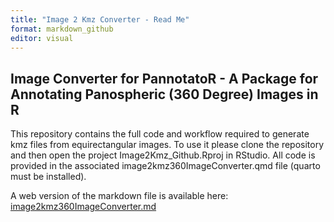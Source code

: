 ```yaml
---
title: "Image 2 Kmz Converter - Read Me"
format: markdown_github
editor: visual
---
```


## Image Converter for PannotatoR - A Package for Annotating Panospheric (360 Degree) Images in R

This repository contains the full code and workflow required to generate kmz files from equirectangular images. To use it please clone the repository and then open the project Image2Kmz_Github.Rproj in RStudio. All code is provided in the associated image2kmz360ImageConverter.qmd file (quarto must be installed).

A web version of the markdown file is available here: [image2kmz360ImageConverter.md](image2kmz360ImageConverter.md)
